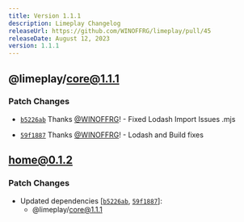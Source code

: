 ```yaml
---
title: Version 1.1.1
description: Limeplay Changelog
releaseUrl: https://github.com/WINOFFRG/limeplay/pull/45
releaseDate: August 12, 2023
version: 1.1.1
---
```


## @limeplay/core@1.1.1

### Patch Changes

-   [`b5226ab`](https://github.com/WINOFFRG/limeplay/commit/b5226ab0b50747616b71f72e29a389a25e7317a9) Thanks [@WINOFFRG](https://github.com/WINOFFRG)! - Fixed Lodash Import Issues .mjs

-   [`59f1887`](https://github.com/WINOFFRG/limeplay/commit/59f1887900ca61928261d8b97407906e30852553) Thanks [@WINOFFRG](https://github.com/WINOFFRG)! - Lodash and Build fixes

## home@0.1.2

### Patch Changes

-   Updated dependencies \[[`b5226ab`](https://github.com/WINOFFRG/limeplay/commit/b5226ab0b50747616b71f72e29a389a25e7317a9), [`59f1887`](https://github.com/WINOFFRG/limeplay/commit/59f1887900ca61928261d8b97407906e30852553)]:
    -   @limeplay/core@1.1.1
